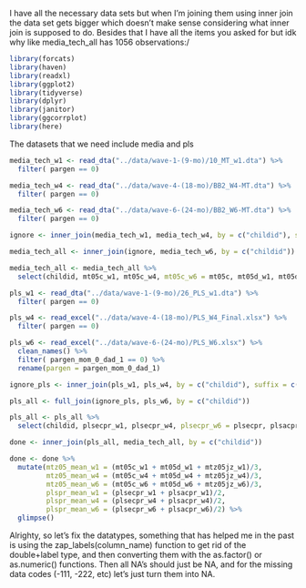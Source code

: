 


I have all the necessary data sets but when I'm joining them using inner join the 
data set gets bigger which doesn't make sense considering what inner join is 
supposed to do. Besides that I have all the items you asked for but idk why like media_tech_all has 1056 observations:/

```r
library(forcats)
library(haven)
library(readxl)
library(ggplot2)
library(tidyverse)
library(dplyr)
library(janitor)
library(ggcorrplot)
library(here)
```


The datasets that we need include media and pls
```r
media_tech_w1 <- read_dta("../data/wave-1-(9-mo)/10_MT_w1.dta") %>% 
  filter( pargen == 0)

media_tech_w4 <- read_dta("../data/wave-4-(18-mo)/BB2_W4-MT.dta") %>% 
  filter( pargen == 0)

media_tech_w6 <- read_dta("../data/wave-6-(24-mo)/BB2_W6-MT.dta") %>% 
  filter( pargen == 0)
```

```r
ignore <- inner_join(media_tech_w1, media_tech_w4, by = c("childid"), suffix = c("_w1", "_w4"))

media_tech_all <- inner_join(ignore, media_tech_w6, by = c("childid"))
```

```r
media_tech_all <- media_tech_all %>% 
  select(childid, mt05c_w1, mt05c_w4, mt05c_w6 = mt05c, mt05d_w1, mt05d_w4, mt05d_w6= mt05d,  mtz05jz_w1, mtz05jz_w4, mtz05jz_w6 = mtz05jz)
```

```r
pls_w1 <- read_dta("../data/wave-1-(9-mo)/26_PLS_w1.dta") %>% 
  filter( pargen == 0)

pls_w4 <- read_excel("../data/wave-4-(18-mo)/PLS_W4_Final.xlsx") %>% 
  filter( pargen == 0)

pls_w6 <- read_excel("../data/wave-6-(24-mo)/PLS_W6.xlsx") %>%
  clean_names() %>% 
  filter( pargen_mom_0_dad_1 == 0) %>% 
  rename(pargen = pargen_mom_0_dad_1) 
```

```r
ignore_pls <- inner_join(pls_w1, pls_w4, by = c("childid"), suffix = c("_w1", "_w4"))

pls_all <- full_join(ignore_pls, pls_w6, by = c("childid"))

```

```r
pls_all <- pls_all %>% 
  select(childid, plsecpr_w1, plsecpr_w4, plsecpr_w6 = plsecpr, plsacpr_w1, plsacpr_w4, plsacpr_w6 = plsacpr) 
```

```r
done <- inner_join(pls_all, media_tech_all, by = c("childid")) 

done <- done %>% 
  mutate(mtz05_mean_w1 = (mt05c_w1 + mt05d_w1 + mtz05jz_w1)/3,
         mtz05_mean_w4 = (mt05c_w4 + mt05d_w4 + mtz05jz_w4)/3,
         mtz05_mean_w6 = (mt05c_w6 + mt05d_w6 + mtz05jz_w6)/3,
         plspr_mean_w1 = (plsecpr_w1 + plsacpr_w1)/2,
         plspr_mean_w4 = (plsecpr_w4 + plsacpr_w4)/2,
         plspr_mean_w6 = (plsecpr_w6 + plsacpr_w6)/2) %>% 
  glimpse()
```
Alrighty, so let's fix the datatypes, something that has helped me in the past is using the zap_labels(column_name) function to get rid of the double+label type, and then converting them with the as.factor() or as.numeric() functions. Then all NA's should just be NA, and for the missing data codes (-111, -222, etc) let's just turn them into NA.





